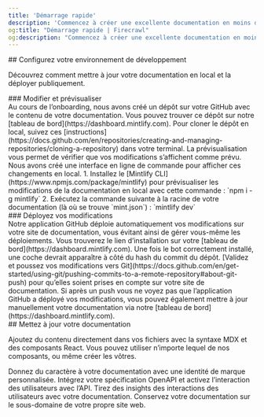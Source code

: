 ```yaml
---
title: 'Démarrage rapide'
description: 'Commencez à créer une excellente documentation en moins de 5 minutes'
og:title: "Démarrage rapide | Firecrawl"
og:description: "Commencez à créer une excellente documentation en moins de 5 minutes"
---
```


<div id="setup-your-development">
  ## Configurez votre environnement de développement
</div>

Découvrez comment mettre à jour votre documentation en local et la déployer publiquement.

<div id="edit-and-preview">
  ### Modifier et prévisualiser
</div>

<AccordionGroup>
  <Accordion icon="github" title="Cloner votre documentation en local">
    Au cours de l’onboarding, nous avons créé un dépôt sur votre GitHub avec
    le contenu de votre documentation. Vous pouvez trouver ce dépôt sur notre
    [tableau de bord](https://dashboard.mintlify.com). Pour cloner le dépôt
    en local, suivez ces
    [instructions](https://docs.github.com/en/repositories/creating-and-managing-repositories/cloning-a-repository)
    dans votre terminal.
  </Accordion>

  <Accordion icon="rectangle-terminal" title="Prévisualiser les modifications">
    La prévisualisation vous permet de vérifier que vos modifications s’affichent comme prévu. Nous avons créé une
    interface en ligne de commande pour afficher ces changements en local. 1. Installez le
    [Mintlify CLI](https://www.npmjs.com/package/mintlify) pour prévisualiser les
    modifications de la documentation en local avec cette commande : `npm i -g mintlify`
    2. Exécutez la commande suivante à la racine de votre documentation (là où
    se trouve `mint.json`) : `mintlify dev`
  </Accordion>
</AccordionGroup>

<div id="deploy-your-changes">
  ### Déployez vos modifications
</div>

<AccordionGroup>
  <Accordion icon="message-bot" title="Installez notre application GitHub">
    Notre application GitHub déploie automatiquement vos modifications sur votre site de documentation, vous évitant ainsi de gérer vous-même les déploiements. Vous trouverez le lien d’installation sur votre [tableau de bord](https://dashboard.mintlify.com). Une fois le bot correctement installé, une coche devrait apparaître à côté du hash du commit du dépôt.
  </Accordion>

  <Accordion icon="rocket" title="Poussez vos modifications">
    [Validez et poussez vos modifications vers
    Git](https://docs.github.com/en/get-started/using-git/pushing-commits-to-a-remote-repository#about-git-push)
    pour qu’elles soient prises en compte sur votre site de documentation. Si après un push vous ne voyez pas que l’application GitHub a déployé vos modifications, vous pouvez également mettre à jour manuellement votre documentation via notre [tableau de bord](https://dashboard.mintlify.com).
  </Accordion>
</AccordionGroup>

<div id="update-your-docs">
  ## Mettez à jour votre documentation
</div>

Ajoutez du contenu directement dans vos fichiers avec la syntaxe MDX et des composants React. Vous pouvez utiliser n’importe lequel de nos composants, ou même créer les vôtres.

<CardGroup>
  <Card title="Personnalisez le style de votre documentation" icon="paintbrush" href="/fr/settings/global">
    Donnez du caractère à votre documentation avec une identité de marque personnalisée.
  </Card>

  <Card title="Ajoutez des endpoints d’API" icon="square-code" href="/fr/api-playground/configuration">
    Intégrez votre spécification OpenAPI et activez l’interaction des utilisateurs avec l’API.
  </Card>

  <Card title="Intégrez l’analytique" icon="chart-mixed" href="/fr/analytics/supported-integrations">
    Tirez des insights des interactions des utilisateurs avec votre documentation.
  </Card>

  <Card title="Hébergez sur un domaine personnalisé" icon="browser" href="/fr/settings/custom-domain/subdomain">
    Conservez votre documentation sur le sous-domaine de votre propre site web.
  </Card>
</CardGroup>